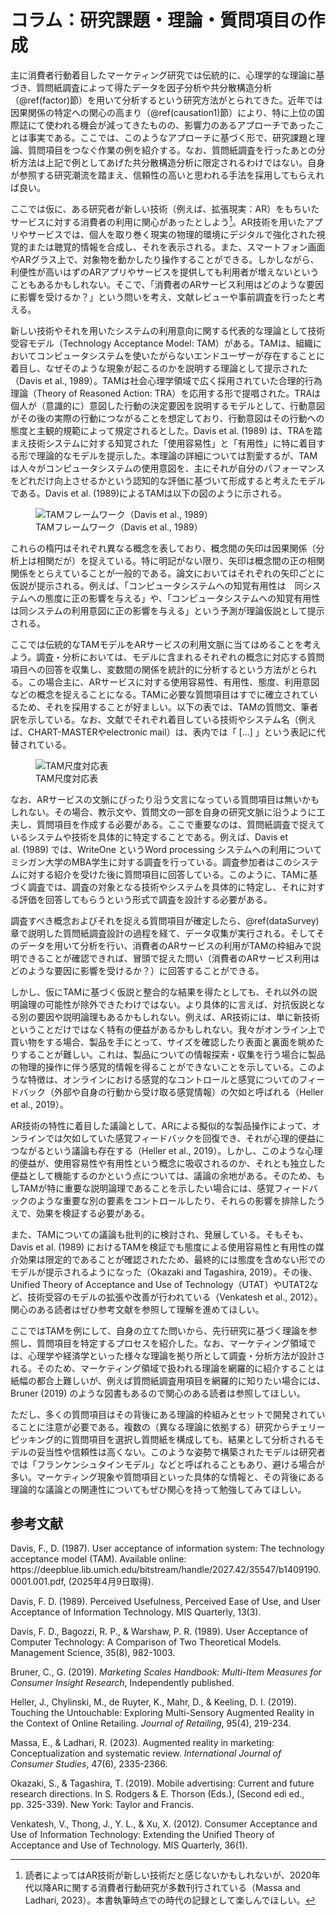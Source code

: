# コラム：研究課題・理論・質問項目の作成
主に消費者行動着目したマーケティング研究では伝統的に、心理学的な理論に基づき、質問紙調査によって得たデータを因子分析や共分散構造分析（\@ref(factor)節）を用いて分析するという研究方法がとられてきた。近年では因果関係の特定への関心の高まり（\@ref(causation1)節）により、特に上位の国際誌にて使われる機会が減ってきたものの、影響力のあるアプローチであったことは事実である。ここでは、このようなアプローチに基づく形で、研究課題と理論、質問項目をつなぐ作業の例を紹介する。なお、質問紙調査を行ったあとの分析方法は上記で例としてあげた共分散構造分析に限定されるわけではない。自身が参照する研究潮流を踏まえ、信頼性の高いと思われる手法を採用してもらえれば良い。

ここでは仮に、ある研究者が新しい技術（例えば、拡張現実：AR）をもちいたサービスに対する消費者の利用に関心があったとしよう^[読者によってはAR技術が新しい技術だと感じないかもしれないが、2020年代以降ARに関する消費者行動研究が多数刊行されている（Massa and Ladhari, 2023）。本書執筆時点での時代の記録として楽しんでほしい。]。AR技術を用いたアプリやサービスでは、個人を取り巻く現実の物理的環境にデジタルで強化された視覚的または聴覚的情報を合成し、それを表示される。また、スマートフォン画面やARグラス上で、対象物を動かしたり操作することができる。しかしながら、利便性が高いはずのARアプリやサービスを提供しても利用者が増えないということもあるかもしれない。そこで、「消費者のARサービス利用はどのような要因に影響を受けるか？」という問いを考え、文献レビューや事前調査を行ったと考える。

新しい技術やそれを用いたシステムの利用意向に関する代表的な理論として技術受容モデル（Technology Acceptance Model: TAM）がある。TAMは、組織においてコンピュータシステムを使いたがらないエンドユーザーが存在することに着目し、なぜそのような現象が起こるのかを説明する理論として提示された（Davis et al., 1989）。TAMは社会心理学領域で広く採用されていた合理的行為理論（Theory of Reasoned Action: TRA）を応用する形で提唱された。TRAは個人が（意識的に）意図した行動の決定要因を説明するモデルとして、行動意図がその後の実際の行動につながることを想定しており、行動意図はその行動への態度と主観的規範によって規定されるとした。Davis et al. (1989) は、TRAを踏まえ技術システムに対する知覚された「使用容易性」と「有用性」に特に着目する形で理論的なモデルを提示した。本理論の詳細については割愛するが、TAMは人々がコンピュータシステムの使用意図を、主にそれが自分のパフォーマンスをどれだけ向上させるかという認知的な評価に基づいて形成すると考えたモデルである。Davis et al. (1989)によるTAMは以下の図のように示される。

![TAMフレームワーク（Davis et al., 1989）](column/TAM.png)

これらの楕円はそれぞれ異なる概念を表しており、概念間の矢印は因果関係（分析上は相関だが）を捉えている。特に明記がない限り、矢印は概念間の正の相関関係をとらえていることが一般的である。論文においてはそれぞれの矢印ごとに仮説が提示される。例えば、「コンピュータシステムへの知覚有用性は　同システムへの態度に正の影響を与える」や、「コンピュータシステムへの知覚有用性は同システムの利用意図に正の影響を与える」という予測が理論仮説として提示される。

ここでは伝統的なTAMモデルをARサービスの利用文脈に当てはめることを考えよう。調査・分析においては、モデルに含まれるそれぞれの概念に対応する質問項目への回答を収集し、変数間の関係を統計的に分析するという方法がとられる。この場合主に、ARサービスに対する使用容易性、有用性、態度、利用意図などの概念を捉えることになる。TAMに必要な質問項目はすでに確立されているため、それを採用することが好ましい。以下の表では、TAMの質問文、筆者訳を示している。なお、文献でそれぞれ着目している技術やシステム名（例えば、CHART-MASTERやelectronic mail）は、表内では「 [...] 」という表記に代替されている。

<!-- ```{r TAMtable, echo=FALSE, message=FALSE} -->
<!-- library(tidyverse) -->
<!-- TAM_items <- data.frame( -->
<!--   Category = c( -->
<!--     rep("有用性", 6), -->
<!--     rep("容易性", 5), -->
<!--     "態度", -->
<!--     rep("利用意図", 2) -->
<!--   ), -->
<!--   English = c( -->
<!--     "Using [...] in my job would enable me to accomplish tasks more quickly.", -->
<!--     "Using [...] would improve my job performance.", -->
<!--     "Using [...] in my job would increase my productivity.", -->
<!--     "Using [...] would enhance my effectiveness on the job.", -->
<!--     "Using [...] would make it easier to do my job.", -->
<!--     "I would find [...] useful in my job.", -->
<!--     "Learning to operate [...] would be easy for me.", -->
<!--     "I would find it easy to get [...] to do what I want it to do.", -->
<!--     "My interaction with [...] would be clear and understandable.", -->
<!--     "I would find [...] to be flexible to interact with.", -->
<!--     "I would find [...] easy to use.", -->
<!--     "All things considered, my using [...] in my job is: [Good...Bad]", -->
<!--     "Assuming I had access to [...], I intend to use it.", -->
<!--     "Given that I had access to [...], I predict that I would use it." -->
<!--   ), -->
<!--   Japanese = c( -->
<!--     "仕事で[...]を使用すると、タスクをより迅速に完了できるようになる。", -->
<!--     "[...]を使用すると、仕事のパフォーマンスが向上する。", -->
<!--     "私の仕事で[...]を使用すると、生産性が向上する。", -->
<!--     "[...]を使用すると、仕事の効率が向上する。", -->
<!--     "[...]を使えば仕事が楽になる。", -->
<!--     "[...]は仕事に役立つ。", -->
<!--     "[...]の操作を覚えるのは私にとって簡単である。", -->
<!--     "私がやりたいことを[...]にやらせるのは簡単である。", -->
<!--     "[...]とのやりとりは明確でわかりやすい。", -->
<!--     "[...]は柔軟に操作できる。", -->
<!--     "[...]は使いやすい。", -->
<!--     "総合的に考えて、私の仕事における[...]の使用は…: [良い...悪い]", -->
<!--     "[...]が利用可能な場合、私はそれを使用するつもりである。", -->
<!--     "[...]が利用可能な場合、私はそれを使用すると予想する。" -->
<!--   ), -->
<!--   Reference = c( -->
<!--     rep("Davis, 1989", 6), -->
<!--     rep("Davis, 1989", 5), -->
<!--     "Davis, 1987 Dissertation", -->
<!--     rep("Venkatesh and Davis, 1996", 2) -->
<!--   ), -->
<!--   stringsAsFactors = FALSE -->
<!-- ) -->

<!-- # 表示 -->
<!-- knitr::kable(TAM_items, caption = "TAM尺度表", align = "cccc") -->
<!-- ``` -->

![TAM尺度対応表](column/TAM_items.png)

なお、ARサービスの文脈にぴったり沿う文言になっている質問項目は無いかもしれない。その場合、教示文や、質問文の一部を自身の研究文脈に沿うように工夫し、質問項目を作成する必要がある。ここで重要なのは、質問紙調査で捉えているシステムや技術を具体的に特定することである。例えば、Davis et al. (1989) では、WriteOne というWord processing システムへの利用についてミシガン大学のMBA学生に対する調査を行っている。調査参加者はこのシステムに対する紹介を受けた後に質問項目に回答している。このように、TAMに基づく調査では、調査の対象となる技術やシステムを具体的に特定し、それに対する評価を回答してもらうという形式で調査を設計する必要がある。

調査すべき概念およびそれを捉える質問項目が確定したら、\@ref(dataSurvey) 章で説明した質問紙調査設計の過程を経て、データ収集が実行される。そしてそのデータを用いて分析を行い、消費者のARサービスの利用がTAMの枠組みで説明できることが確認できれば、冒頭で捉えた問い（消費者のARサービス利用はどのような要因に影響を受けるか？）に回答することができる。

しかし、仮にTAMに基づく仮説と整合的な結果を得たとしても、それ以外の説明論理の可能性が除外できたわけではない。より具体的に言えば、対抗仮説となる別の要因や説明論理もあるかもしれない。例えば、AR技術には、単に新技術ということだけではなく特有の便益があるかもしれない。我々がオンライン上で買い物をする場合、製品を手にとって、サイズを確認したり表面と裏面を眺めたりすることが難しい。これは、製品についての情報探索・収集を行う場合に製品の物理的操作に伴う感覚的情報を得ることができないことを示している。このような特徴は、オンラインにおける感覚的なコントロールと感覚についてのフィードバック（外部や自身の行動から受け取る感覚情報）の欠如と呼ばれる（Heller et al., 2019）。

AR技術の特性に着目した議論として、ARによる擬似的な製品操作によって、オンラインでは欠如していた感覚フィードバックを回復でき、それが心理的便益につながるという議論も存在する（Heller et al., 2019）。しかし、このような心理的便益が、使用容易性や有用性という概念に吸収されるのか、それとも独立した便益として機能するのかという点については、議論の余地がある。そのため、もしTAMが特に重要な説明論理であることを示したい場合には、感覚フィードバックのような重要な別の要素をコントロールしたり、それらの影響を排除したうえで、効果を検証する必要がある。

また、TAMについての議論も批判的に検討され、発展している。そもそも、Davis et al. (1989) におけるTAMを検証でも態度による使用容易性と有用性の媒介効果は限定的であることが確認されたため、最終的には態度を含めない形でのモデルが提示されるようになった（Okazaki and Tagashira, 2019）。その後、Unified Theory of Acceptance and Use of Technology（UTAT）やUTAT2など、技術受容のモデルの拡張や改善が行われている（Venkatesh et al., 2012）。関心のある読者はぜひ参考文献を参照して理解を進めてほしい。

ここではTAMを例にして、自身の立てた問いから、先行研究に基づく理論を参照し、質問項目を特定するプロセスを紹介した。なお、マーケティング領域では、心理学や経済学といった様々な理論を拠り所として調査・分析方法が設計される。そのため、マーケティング領域で扱われる理論を網羅的に紹介することは紙幅の都合上難しいが、例えば質問紙調査用項目を網羅的に知りたい場合には、Bruner (2019) のような図書もあるので関心のある読者は参照してほしい。

ただし、多くの質問項目はその背後にある理論的枠組みとセットで開発されていることに注意が必要である。複数の（異なる理論に依拠する）研究からチェリーピッキング的に質問項目を選択し質問紙を構成しても、結果として分析されるモデルの妥当性や信頼性は高くない。このような姿勢で構築されたモデルは研究者では「フランケンシュタインモデル」などと呼ばれることもあり、避ける場合が多い。マーケティング現象や質問項目といった具体的な情報と、その背後にある理論的な議論との関連性についてもぜひ関心を持って勉強してみてほしい。

## 参考文献

Davis, F., D. (1987). User acceptance of information system: The technology acceptance model
(TAM). Available online: https://deepblue.lib.umich.edu/bitstream/handle/2027.42/35547/b1409190.0001.001.pdf, (2025年4月9日取得).

Davis, F. D. (1989). Perceived Usefulness, Perceived Ease of Use, and User Acceptance of Information Technology. MIS Quarterly, 13(3).

Davis, F. D., Bagozzi, R. P., & Warshaw, P. R. (1989). User Acceptance of Computer Technology: A Comparison of Two Theoretical Models. Management Science, 35(8), 982-1003.


Bruner, C., G. (2019). *Marketing Scales Handbook: Multi-Item Measures for Consumer Insight Research*, Independently published.

Heller, J., Chylinski, M., de Ruyter, K., Mahr, D., & Keeling, D. I. (2019). Touching the Untouchable: Exploring Multi-Sensory Augmented Reality in the Context of Online Retailing. *Journal of Retailing*, 95(4), 219-234. 

Massa, E., & Ladhari, R. (2023). Augmented reality in marketing: Conceptualization and systematic review. *International Journal of Consumer Studies*, 47(6), 2335-2366.

Okazaki, S., & Tagashira, T. (2019). Mobile advertising: Current and future research directions. In S. Rodgers & E. Thorson (Eds.), (Second edi ed., pp. 325-339). New York: Taylor and Francis.


Venkatesh, V., Thong, J., Y. L., & Xu, X. (2012). Consumer Acceptance and Use of Information Technology: Extending the Unified Theory of Acceptance and Use of Technology. MIS Quarterly, 36(1).

